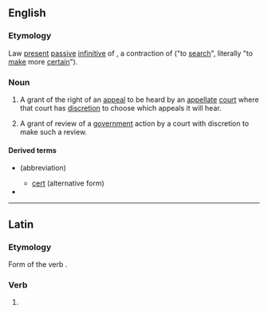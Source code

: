 ==English==
{{wikipedia}}

===Etymology===
Law {{etyl|la|en}} [[present]] [[passive]] [[infinitive]] of ''{{m|la|certiōrō}}'', a contraction of ''{{m|la|certiōrem facere}}'' ("to [[search]]", literally "to [[make]] more [[certain]]").

===Noun===
{{en-noun}}

# {{lb|en|US|legal}} A grant of the right of an [[appeal]] to be heard by an [[appellate]] [[court]] where that court has [[discretion]] to choose which appeals it will hear.
# {{lb|en|British|legal}} A grant of review of a [[government]] action by a court with discretion to make such a review.

====Derived terms====
* {{l|en|cert.}} (abbreviation)
** [[cert]] (alternative form)
* {{l|en|cert pool}}

----

==Latin==

===Etymology===
Form of the verb {{m|la|certiōrō}}.

===Verb===
{{la-verb-form|certiōrārī}}

# {{inflection of|la|certiōrō||pres|pasv|inf}}